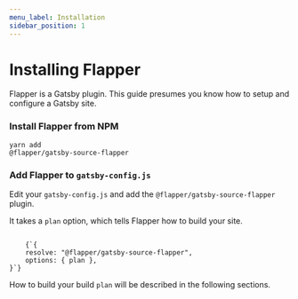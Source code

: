 ```yaml
---
menu_label: Installation
sidebar_position: 1
---
```


# Installing Flapper

Flapper is a Gatsby plugin. This guide presumes you know how to setup and configure a Gatsby site.

### Install Flapper from NPM

<Code language="javascript">yarn add @flapper/gatsby-source-flapper</Code>

### Add Flapper to `gatsby-config.js`

Edit your `gatsby-config.js` and add the `@flapper/gatsby-source-flapper` plugin.

It takes a `plan` option, which tells Flapper how to build your site.

<Code>
    {`{
    resolve: "@flapper/gatsby-source-flapper",
    options: { plan },
}`}
</Code>

How to build your build `plan` will be described in the following sections.
